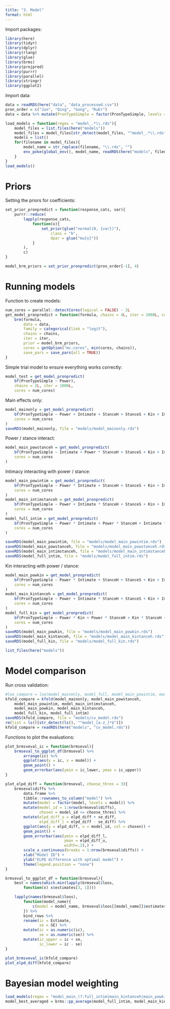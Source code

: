 ```yaml
---
title: "3. Model"
format: html
---
```


Import packages:
```r
library(here)
library(tidyr)
library(dplyr)
library(rlang)
library(glue)
library(brms)
library(projpred)
library(purrr)
library(parallel)
library(stringr)
library(ggplot2)
```

Import data:
```r
data = readRDS(here("data", "data_processed.csv"))
pron_order = c("Jun", "Qing", "Gong", "RuEr")
data = data %>% mutate(PronTypeSimple = factor(PronTypeSimple, levels = pron_order))
```

```r
load_models = function(regex = "model_.*\\.rds"){
    model_files = list.files(here("models"))
    model_files = model_files[str_detect(model_files, "^model_.*\\.rds")]
    models = list()
    for(filename in model_files){
        model_name = str_replace(filename, "\\.rds", "")
        env_poke(global_env(), model_name, readRDS(here("models", filename)))
    }
}
load_models()
```


# Priors

Setting the priors for coefficients:
```r
set_prior_pronpredict = function(response_cats, var){
    purrr::reduce(
        lapply(response_cats,
            function(x){
                set_prior(glue("normal(0, {var})"),
                    class = "b",
                    dpar = glue("mu{x}"))
            }
        ),
        c)
}

model_brm_priors = set_prior_pronpredict(pron_order[-1], 4)

```

# Running models

Function to create models:
```r
num_cores = parallel::detectCores(logical = FALSE) - 2L
get_model_pronpredict = function(formula, chains = 4L, iter = 2000L, cores = 1L){
    brm(formula,
        data = data,
        family = categorical(link = "logit"),
        chains = chains,
        iter = iter,
        prior = model_brm_priors,
        cores = getOption("mc.cores", min(cores, chains)),
        save_pars = save_pars(all = TRUE))
}
```

Simple trial model to ensure everything works correctly:
```r
model_test = get_model_pronpredict(
    bf(PronTypeSimple ~ Power),
    chains = 2L, iter = 1000L,
    cores = num_cores)
```

Main effects only: 
```r
model_mainonly = get_model_pronpredict(
    bf(PronTypeSimple ~ Power + Intimate + StanceH + StanceS + Kin + ImpositionH + (1 | Speaker)),
    cores = num_cores
)
saveRDS(model_mainonly, file = "models/model_mainonly.rds")
```

Power / stance interact:
```r
model_main_powstanceh = get_model_pronpredict(
    bf(PronTypeSimple ~ Intimate + Power * StanceH + StanceS + Kin + ImpositionH + (1 | Speaker)),
    cores = num_cores
)
```

Intimacy interacting with power / stance:
```r
model_main_powintim = get_model_pronpredict(
    bf(PronTypeSimple ~ Power * Intimate + StanceH + StanceS + Kin + ImpositionH + (1 | Speaker)),
    cores = num_cores
)
model_main_intimstanceh = get_model_pronpredict(
    bf(PronTypeSimple ~ Power + Intimate * StanceH + StanceS + Kin + ImpositionH + (1 | Speaker)),
    cores = num_cores
)
model_full_intim = get_model_pronpredict(
    bf(PronTypeSimple ~ Power * Intimate + Power * StanceH + Intimate * StanceH + StanceS + Kin + ImpositionH + (1 | Speaker)),
    cores = num_cores
)

saveRDS(model_main_powintim, file = "models/model_main_powintim.rds")
saveRDS(model_main_powstanceh, file = "models/model_main_powstanceh.rds")
saveRDS(model_main_intimstanceh, file = "models/model_main_intimstanceh.rds")
saveRDS(model_full_intim, file = "models/model_full_intim.rds")
```

Kin interacting with power / stance:
```r
model_main_powkin = get_model_pronpredict(
    bf(PronTypeSimple ~ Power * Intimate + StanceH + StanceS + Kin + ImpositionH + (1 | Speaker)),
    cores = num_cores
)
model_main_kintanceh = get_model_pronpredict(
    bf(PronTypeSimple ~ Power + Intimate * StanceH + StanceS + Kin + ImpositionH + (1 | Speaker)),
    cores = num_cores
)
model_full_kin = get_model_pronpredict(
    bf(PronTypeSimple ~ Power * Kin + Power * StanceH + Kin * StanceH + StanceS + Intimate + ImpositionH + (1 | Speaker)),
    cores = num_cores
)
saveRDS(model_main_powkin, file = "models/model_main_powkin.rds")
saveRDS(model_main_kintanceh, file = "models/model_main_kintanceh.rds")
saveRDS(model_full_kin, file = "models/model_full_kin.rds")
```

```r
list_files(here("models"))
```



# Model comparison
Run cross validation:
```r
#loo_compare = loo(model_mainonly, model_full, model_main_powintim, model_main_powstanceh, model_main_intimstanceh, moment_match = TRUE)
kfold_compare = kfold(model_mainonly, model_main_powstanceh,
    model_main_powintim, model_main_intimstanceh,
    model_main_powkin, model_main_kintanceh,
    model_full_kin, model_full_intim)
saveRDS(kfold_compare, file = "models/cv_model.rds")
rm(list = ls()[str_detect(ls(), "^model_[a-z_]*$")])
kfold_compare = readRDS(here("models", "cv_model.rds"))
```

Functions to plot the evaluations:
```r
plot_brmsveval_ic = function(brmseval){
    brmseval_to_ggplot_df(brmseval) %>%
        arrange(ic) %>%
        ggplot(aes(y = ic, x = model)) +
        geom_point() +
        geom_errorbar(aes(ymin = ic_lower, ymax = ic_upper))
}

plot_elpd_diff = function(brmseval, choose_thres = 3){
    brmseval$diffs %>%
        data.frame %>%
        tibble::rownames_to_column("model") %>%
        mutate(model = factor(model, levels = model)) %>%
        mutate(model_id = 1:nrow(brmseval$diffs),
               chosen = model_id <= choose_thres) %>%
        mutate(elpd_diff_u = elpd_diff + se_diff,
               elpd_diff_l = elpd_diff - se_diff) %>%
        ggplot(aes(y = elpd_diff, x = model_id, col = chosen)) +
        geom_point() +
        geom_errorbar(aes(ymin = elpd_diff_l,
                          ymax = elpd_diff_u,
                          width=.2),) +
        scale_x_continuous(breaks = 1:nrow(brmseval$diffs)) +
        xlab("Model ID") +
        ylab("ELPD difference with optimal model") +
        theme(legend.position = "none")
}

brmseval_to_ggplot_df = function(brmseval){
    best = names(which.min(lapply(brmseval$loos,
        function(x) x$estimates[3, 1])))

    lapply(names(brmseval$loos),
        function(model_name){
            c(model = model_name, brmseval$loos[[model_name]]$estimates[3,])
        }) %>%
        bind_rows %>%
        rename(ic = Estimate,
               se = SE) %>%
        mutate(ic = as.numeric(ic),
               se = as.numeric(se)) %>%
        mutate(ic_upper = ic + se,
               ic_lower = ic - se)
}

plot_brmsveval_ic(kfold_compare)
plot_elpd_diff(kfold_compare)
```

# Bayesian model weighting
```r
load_models(regex = "model_main_(?:full_intim|main_kintanceh|main_powkin)")
model_best_averaged = brms::pp_average(model_full_intim, model_main_kintanceh, model_main_powkin, weights = "kfold")
```